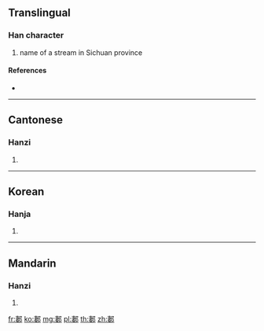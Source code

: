 {{character info/new}}
==Translingual==

===Han character===
{{Han char|rn=163|rad=邑|as=08|sn=12|four=57427|canj=JVNL}}

# name of a stream in Sichuan province

====References====
* {{Han ref|kx=1273.040|dkj=39465|dj=1771.140|hdz=63778.070|uh=90EA|ud=37098|bh=D7E9|bd=55273}}

----

==Cantonese==

===Hanzi===
{{yue-hanzi|jyut=|y=chai1}}

# {{defn|lang=yue|sort=邑08}}

----

==Korean==

===Hanja===
{{ko-hanja|hangeul=처|eumhun=|rv=cheo|mr=ch'ŏ|y=che}}

# {{defn|lang=ko|sort=邑08}}

----

==Mandarin==

===Hanzi===
{{cmn-hanzi|pin=[[qī]] ([[qi1]])|wg=ch'i<sup>1</sup>}}

# {{defn|lang=cmn|sort=邑08}}

[[fr:郪]]
[[ko:郪]]
[[mg:郪]]
[[pl:郪]]
[[th:郪]]
[[zh:郪]]